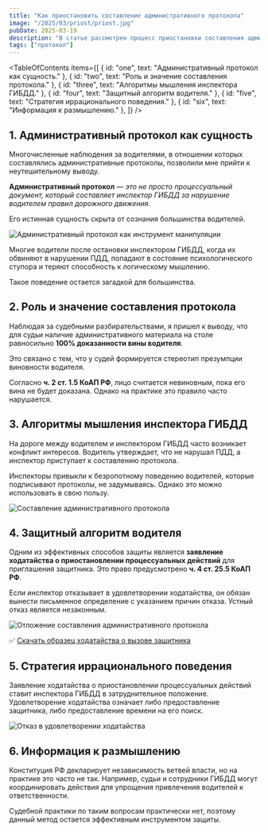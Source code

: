 ```yaml
---
title: "Как приостановить составление административного протокола"
image: "/2025/03/priost/priost.jpg"
pubDate: 2025-03-19
description: "В статье рассмотрен процесс приостановки составления административного протокола на дороге в отношении водителя."
tags: ["протокол"]
---
```



<TableOfContents
  items={[
    { id: "one", text: "Административный протокол как сущность." },
    { id: "two", text: "Роль и значение составления протокола." },
    { id: "three", text: "Алгоритмы мышления инспектора ГИБДД." },
    { id: "four", text: "Защитный алгоритм водителя." },
    { id: "five", text: "Стратегия иррационального поведения." },
    { id: "six", text: "Информация к размышлению." },
  ]}
/>

<section class="article-section" id="one">

## 1. Административный протокол как сущность

Многочисленные наблюдения за водителями, в отношении которых составлялись административные протоколы, позволили мне прийти к неутешительному выводу.

**Административный протокол** — _это не просто процессуальный документ, который составляет инспектор ГИБДД за нарушение водителем правил дорожного движения._

Его истинная сущность скрыта от сознания большинства водителей.

<Image
  src="/2025/03/priost/instr_manip.jpg"
  alt="Административный протокол как инструмент манипуляции"
  counter={1}
/>

Многие водители после остановки инспектором ГИБДД, когда их обвиняют в нарушении ПДД, попадают в состояние психологического ступора и теряют способность к логическому мышлению.

Такое поведение остается загадкой для большинства.

<Alert
  text="90% водителей, в отношении которых
  составляется административный протокол, теряют связь с реальностью при виде сотрудника ГИБДД в форме."
/>

</section>

<section class="article-section" id="two">

## 2. Роль и значение составления протокола

Наблюдая за судебными разбирательствами, я пришел к выводу, что для судьи наличие административного материала на столе равносильно **100% доказанности вины водителя**.

<Zametka
  text="Судьи часто игнорируют аргументы
  невиновности водителя, считая их попыткой избежать наказания."
/>

Это связано с тем, что у судей формируется стереотип презумпции виновности водителя.

Согласно **ч. 2 ст. 1.5 КоАП РФ**, лицо считается невиновным, пока его вина не будет доказана. Однако на практике это правило часто нарушается.

<AvtouristCard title="Консультация авториюриста в Сургуте ХМАО-Югры" />

</section>

<section class="article-section" id="three">

## 3. Алгоритмы мышления инспектора ГИБДД

На дороге между водителем и инспектором ГИБДД часто возникает конфликт интересов. Водитель утверждает, что не нарушал ПДД, а инспектор приступает к составлению протокола.

<Zametka
  text="Защитные барьеры необходимо выстраивать уже
  при первом контакте с инспектором ГИБДД."
/>

Инспекторы привыкли к безропотному поведению водителей, которые подписывают протоколы, не задумываясь. Однако это можно использовать в свою пользу.

<Image
  src="/2025/03/priost/nez_podmen.jpg"
  alt="Составление административного протокола"
  counter={2}
/>

</section>

<section class="article-section" id="four">

## 4. Защитный алгоритм водителя

Одним из эффективных способов защиты является **заявление ходатайства о приостановлении процессуальных действий** для приглашения защитника. Это право предусмотрено **ч. 4 ст. 25.5 КоАП РФ**.

<Zametka
  text="Ходатайство должно быть подано в письменной
  форме, а процесс его передачи инспектору необходимо фиксировать на видео."
/>

Если инспектор отказывает в удовлетворении ходатайства, он обязан вынести письменное определение с указанием причин отказа. Устный отказ является незаконным.

<Image
  src="/2025/03/priost/nez_podmen.jpg"
  alt="Отложение составления административного протокола"
  counter={3}
/>

✅ [Скачать образец ходатайства о вызове защитника](https://galaxy-link.space/8Y4h)

</section>

<section class="article-section" id="five">

## 5. Стратегия иррационального поведения

Заявление ходатайства о приостановлении процессуальных действий ставит инспектора ГИБДД в затруднительное положение. Удовлетворение ходатайства означает либо предоставление защитника, либо предоставление времени на его поиск.

<Image
  src="/2025/03/priost/otkaz_udov.jpg"
  alt="Отказ в удовлетворении ходатайства"
  counter={4}
/>

<Zametka
  text="Используйте эту стратегию для защиты
  своих прав. Это беспроигрышный вариант."
/>

</section>

<section class="article-section" id="six">

## 6. Информация к размышлению

Конституция РФ декларирует независимость ветвей власти, но на практике это часто не так. Например, судьи и сотрудники ГИБДД могут координировать действия для упрощения привлечения водителей к ответственности.

<Zametka
  text="Отказ в удовлетворении ходатайства о
  приостановлении процессуальных действий — это прямое нарушение права на
  защиту."
/>

Судебной практики по таким вопросам практически нет, поэтому данный метод остается эффективным инструментом защиты.

</section>
